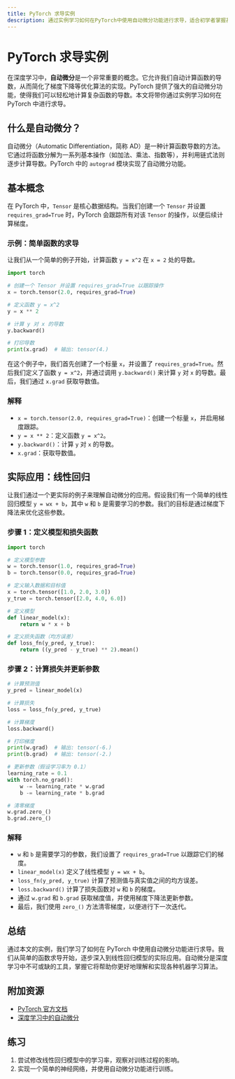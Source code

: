 ```yaml
---
title: PyTorch 求导实例
description: 通过实例学习如何在PyTorch中使用自动微分功能进行求导，适合初学者掌握基本概念和操作。
---
```


# PyTorch 求导实例

在深度学习中，**自动微分**是一个非常重要的概念。它允许我们自动计算函数的导数，从而简化了梯度下降等优化算法的实现。PyTorch 提供了强大的自动微分功能，使得我们可以轻松地计算复杂函数的导数。本文将带你通过实例学习如何在 PyTorch 中进行求导。

## 什么是自动微分？

自动微分（Automatic Differentiation，简称 AD）是一种计算函数导数的方法。它通过将函数分解为一系列基本操作（如加法、乘法、指数等），并利用链式法则逐步计算导数。PyTorch 中的 `autograd` 模块实现了自动微分功能。

## 基本概念

在 PyTorch 中，`Tensor` 是核心数据结构。当我们创建一个 `Tensor` 并设置 `requires_grad=True` 时，PyTorch 会跟踪所有对该 `Tensor` 的操作，以便后续计算梯度。

### 示例：简单函数的求导

让我们从一个简单的例子开始，计算函数 `y = x^2` 在 `x = 2` 处的导数。

```python
import torch

# 创建一个 Tensor 并设置 requires_grad=True 以跟踪操作
x = torch.tensor(2.0, requires_grad=True)

# 定义函数 y = x^2
y = x ** 2

# 计算 y 对 x 的导数
y.backward()

# 打印导数
print(x.grad)  # 输出: tensor(4.)
```

在这个例子中，我们首先创建了一个标量 `x`，并设置了 `requires_grad=True`。然后我们定义了函数 `y = x^2`，并通过调用 `y.backward()` 来计算 `y` 对 `x` 的导数。最后，我们通过 `x.grad` 获取导数值。

### 解释

- `x = torch.tensor(2.0, requires_grad=True)`：创建一个标量 `x`，并启用梯度跟踪。
- `y = x ** 2`：定义函数 `y = x^2`。
- `y.backward()`：计算 `y` 对 `x` 的导数。
- `x.grad`：获取导数值。

## 实际应用：线性回归

让我们通过一个更实际的例子来理解自动微分的应用。假设我们有一个简单的线性回归模型 `y = wx + b`，其中 `w` 和 `b` 是需要学习的参数。我们的目标是通过梯度下降法来优化这些参数。

### 步骤 1：定义模型和损失函数

```python
import torch

# 定义模型参数
w = torch.tensor(1.0, requires_grad=True)
b = torch.tensor(0.0, requires_grad=True)

# 定义输入数据和目标值
x = torch.tensor([1.0, 2.0, 3.0])
y_true = torch.tensor([2.0, 4.0, 6.0])

# 定义模型
def linear_model(x):
    return w * x + b

# 定义损失函数（均方误差）
def loss_fn(y_pred, y_true):
    return ((y_pred - y_true) ** 2).mean()
```

### 步骤 2：计算损失并更新参数

```python
# 计算预测值
y_pred = linear_model(x)

# 计算损失
loss = loss_fn(y_pred, y_true)

# 计算梯度
loss.backward()

# 打印梯度
print(w.grad)  # 输出: tensor(-6.)
print(b.grad)  # 输出: tensor(-2.)

# 更新参数（假设学习率为 0.1）
learning_rate = 0.1
with torch.no_grad():
    w -= learning_rate * w.grad
    b -= learning_rate * b.grad

# 清零梯度
w.grad.zero_()
b.grad.zero_()
```

### 解释

- `w` 和 `b` 是需要学习的参数，我们设置了 `requires_grad=True` 以跟踪它们的梯度。
- `linear_model(x)` 定义了线性模型 `y = wx + b`。
- `loss_fn(y_pred, y_true)` 计算了预测值与真实值之间的均方误差。
- `loss.backward()` 计算了损失函数对 `w` 和 `b` 的梯度。
- 通过 `w.grad` 和 `b.grad` 获取梯度值，并使用梯度下降法更新参数。
- 最后，我们使用 `zero_()` 方法清零梯度，以便进行下一次迭代。

## 总结

通过本文的实例，我们学习了如何在 PyTorch 中使用自动微分功能进行求导。我们从简单的函数求导开始，逐步深入到线性回归模型的实际应用。自动微分是深度学习中不可或缺的工具，掌握它将帮助你更好地理解和实现各种机器学习算法。

## 附加资源

- [PyTorch 官方文档](https://pytorch.org/docs/stable/autograd.html)
- [深度学习中的自动微分](https://arxiv.org/abs/1502.05767)

## 练习

1. 尝试修改线性回归模型中的学习率，观察对训练过程的影响。
2. 实现一个简单的神经网络，并使用自动微分功能进行训练。
